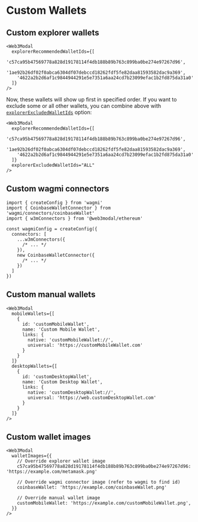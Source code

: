 
# Custom Wallets

<CustomWagmiWalletsIntroPartial />

## Custom explorer wallets

<CustomExplorerWalletsPartial />

```tsx
<Web3Modal
  explorerRecommendedWalletIds={[
    'c57ca95b47569778a828d19178114f4db188b89b763c899ba0be274e97267d96',
    '1ae92b26df02f0abca6304df07debccd18262fdf5fe82daa81593582dac9a369',
    '4622a2b2d6af1c9844944291e5e7351a6aa24cd7b23099efac1b2fd875da31a0'
  ]}
/>
```

Now, these wallets will show up first in specified order. If you want to exclude some or all other wallets, you can combine above with [`explorerExcludedWalletIds`](./options#explorerexcludedwalletids-optional) option:

```tsx
<Web3Modal
  explorerRecommendedWalletIds={[
    'c57ca95b47569778a828d19178114f4db188b89b763c899ba0be274e97267d96',
    '1ae92b26df02f0abca6304df07debccd18262fdf5fe82daa81593582dac9a369',
    '4622a2b2d6af1c9844944291e5e7351a6aa24cd7b23099efac1b2fd875da31a0'
  ]}
  explorerExcludedWalletIds="ALL"
/>
```

## Custom wagmi connectors

<CustomWagmiConnectorsPartial />

```tsx
import { createConfig } from 'wagmi'
import { CoinbaseWalletConnector } from 'wagmi/connectors/coinbaseWallet'
import { w3mConnectors } from '@web3modal/ethereum'

const wagmiConfig = createConfig({
  connectors: [
    ...w3mConnectors({
      /* ... */
    }),
    new CoinbaseWalletConnector({
      /* ... */
    })
  ]
})
```

## Custom manual wallets

<CustomManualWalletsPartial />

```tsx
<Web3Modal
  mobileWallets={[
    {
      id: 'customMobileWallet',
      name: 'Custom Mobile Wallet',
      links: {
        native: 'customMobileWallet://',
        universal: 'https://customMobileWallet.com'
      }
    }
  ]}
  desktopWallets={[
    {
      id: 'customDesktopWallet',
      name: 'Custom Desktop Wallet',
      links: {
        native: 'customDesktopWallet://',
        universal: 'https://web.customDesktopWallet.com'
      }
    }
  ]}
/>
```

## Custom wallet images

<CustomWalletImagesPartial />

```tsx
<Web3Modal
  walletImages={{
    // Override explorer wallet image
    c57ca95b47569778a828d19178114f4db188b89b763c899ba0be274e97267d96: 'https://example.com/metamask.png'

    // Override wagmi connector image (refer to wagmi to find id)
    coinbaseWallet: 'https://example.com/coinbaseWallet.png'

    // Override manual wallet image
    customMobileWallet: 'https://example.com/customMobileWallet.png',
  }}
/>
```
